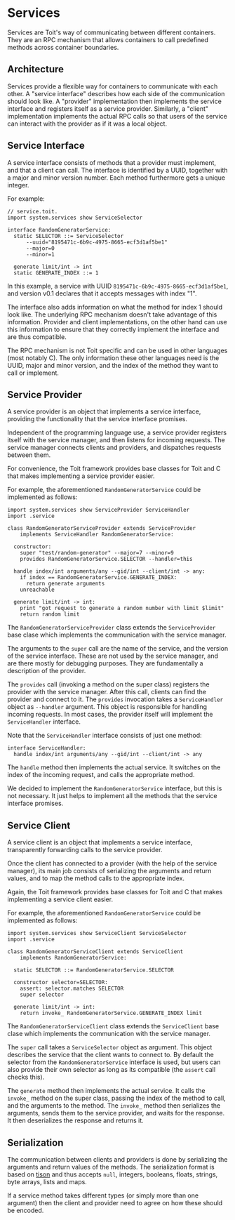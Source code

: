 # Services
Services are Toit's way of communicating between different containers. They
are an RPC mechanism that allows containers to call predefined methods
across container boundaries.

## Architecture
Services provide a flexible way for containers to communicate with each other.
A "service interface" describes how each side of the communication should look
like. A "provider" implementation then implements the service interface and
registers itself as a service provider. Similarly, a "client" implementation
implements the actual RPC calls so that users of the service can interact
with the provider as if it was a local object.

## Service Interface
A service interface consists of methods that a provider must implement, and
that a client can call. The interface is identified by a UUID, together
with a major and minor version number. Each method furthermore gets a
unique integer.

For example:
```
// service.toit.
import system.services show ServiceSelector

interface RandomGeneratorService:
  static SELECTOR ::= ServiceSelector
      --uuid="8195471c-6b9c-4975-8665-ecf3d1af5be1"
      --major=0
      --minor=1

  generate limit/int -> int
  static GENERATE_INDEX ::= 1
```

In this example, a service with UUID `8195471c-6b9c-4975-8665-ecf3d1af5be1`,
and version v0.1 declares that it accepts messages with index "1".

The interface also adds information on what the method for index 1
should look like. The underlying RPC mechanism doesn't take advantage of
this information. Provider and client implementations, on the other
hand can use this information to ensure that they correctly implement
the interface and are thus compatible.

<Note>

The RPC mechanism is not Toit specific and can be used in other
languages (most notably C). The only information these other languages
need is the UUID, major and minor version, and the index of the method
they want to call or implement.

</Note>

## Service Provider
A service provider is an object that implements a service interface,
providing the functionality that the service interface promises.

Independent of the programming language use, a service provider
registers itself with the service manager, and then listens for
incoming requests. The service manager connects clients and
providers, and dispatches requests between them.

For convenience, the Toit framework provides base classes for Toit and
C that makes implementing a service provider easier.

For example, the aforementioned `RandomGeneratorService` could be
implemented as follows:

```
import system.services show ServiceProvider ServiceHandler
import .service

class RandomGeneratorServiceProvider extends ServiceProvider
    implements ServiceHandler RandomGeneratorService:

  constructor:
    super "test/random-generator" --major=7 --minor=9
    provides RandomGeneratorService.SELECTOR --handler=this

  handle index/int arguments/any --gid/int --client/int -> any:
    if index == RandomGeneratorService.GENERATE_INDEX:
      return generate arguments
    unreachable

  generate limit/int -> int:
    print "got request to generate a random number with limit $limit"
    return random limit
```

The `RandomGeneratorServiceProvider` class extends the `ServiceProvider`
base clase which implements the communication with the service manager.

The arguments to the `super` call are the name of the service, and the
version of the service interface. These are not used by the service
manager, and are there mostly for debugging purposes. They are
fundamentally a description of the provider.

The `provides` call (invoking a method on the super class) registers
the provider with the service manager. After this call, clients can
find the provider and connect to it. The `provides` invocation takes a
`ServiceHandler` object as `--handler` argument. This object is
responsible for handling incoming requests. In most cases, the provider
itself will implement the `ServiceHandler` interface.

Note that the `ServiceHandler` interface consists of just one method:
```
interface ServiceHandler:
  handle index/int arguments/any --gid/int --client/int -> any
```

The `handle` method then implements the actual service. It switches on
the index of the incoming request, and calls the appropriate method.

We decided to implement the `RandomGeneratorService` interface, but
this is not necessary. It just helps to implement all the methods that
the service interface promises.

## Service Client
A service client is an object that implements a service interface,
transparently forwarding calls to the service provider.

Once the client has connected to a provider (with the help of the
service manager), its main job consists of serializing the arguments
and return values, and to map the method calls to the appropriate
index.

Again, the Toit framework provides base classes
for Toit and C that makes implementing a service client easier.

For example, the aforementioned `RandomGeneratorService` could be
implemented as follows:

```
import system.services show ServiceClient ServiceSelector
import .service

class RandomGeneratorServiceClient extends ServiceClient
    implements RandomGeneratorService:

  static SELECTOR ::= RandomGeneratorService.SELECTOR

  constructor selector=SELECTOR:
    assert: selector.matches SELECTOR
    super selector

  generate limit/int -> int:
    return invoke_ RandomGeneratorService.GENERATE_INDEX limit
```

The `RandomGeneratorServiceClient` class extends the `ServiceClient`
base clase which implements the communication with the service manager.

The `super` call takes a `ServiceSelector` object as argument. This
object describes the service that the client wants to connect to. By
default the selector from the `RandomGeneratorService` interface is
used, but users can also provide their own selector as long as its
compatible (the `assert` call checks this).

The `generate` method then implements the actual service. It calls the
`invoke_` method on the super class, passing the index of the method
to call, and the arguments to the method. The `invoke_` method then
serializes the arguments, sends them to the service provider, and
waits for the response. It then deserializes the response and returns
it.

## Serialization
The communication between clients and providers is done by serializing
the arguments and return values of the methods. The serialization
format is based on
[tison](https://libs.toit.io/encoding/tison/library-summary)
and thus accepts `null`, integers, booleans, floats, strings, byte arrays,
lists and maps.

If a service method takes different types (or simply more than one argument)
then the client and provider need to agree on how these should be
encoded.
